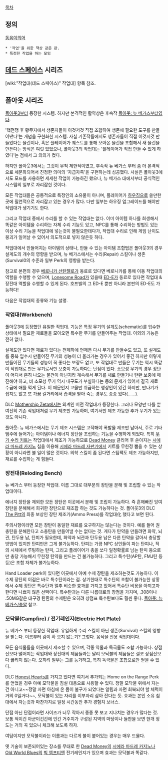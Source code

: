 [[목차]]

== 정의 ==
[[동음이의어]]
 * '작업'을 위한 책상 같은 판. 
 * 특정한 작업을 하는 모임

== [[데드 스페이스]] 시리즈 ==
[wiki:"작업대(데드 스페이스)" 작업대] 항목 참조.

== 폴아웃 시리즈 ==
[[폴아웃3]]부터 등장한 시스템. 하지만 본격적인 활약상은 후속작 [[폴아웃: 뉴 베가스]]부터였다.

'핵전쟁 후 황무지에서 생존자들이 이것저것 직접 조합하여 생존에 필요한 도구를 만들어낸다'는 개념을 구현화한 시스템. 사실 기존작들에서도 생존자들이 직접 이것저것 만들었다는 물건이나, 혹은 플레이어가 퀘스트를 통해 모아온 물건을 조합해서 새 물건을 만든다는 방식은 여럿 있었으나, 폴아웃3의 작업대는 '플레이어가 직접 만들 수 있게 하였다'는 점에서 그 의의가 컸다.

하지만 폴아웃3에서는 그것이 무척 제한적이였고, 후속작 뉴 베가스 부터 좀 더 본격적으로 세분화되어서 진정한 의미의 '자급자족'을 구현하는데 성공했다. 사실은 폴아웃3에서도 모드를 사용하면 세세한 작업이 가능하긴 했으나, 뉴 베가스 대에서부터 공식적인 시스템의 일부로 자리잡힌 것이다.

모든 작업대들은 공통적으로 특정인의 소유물이 아니며, 플레이어가 [[하우징]]으로 쓸만한 곳에 필연적으로 자리잡고 있는 경우가 많다. 다만 일부는 하우징 업그레이드를 해야만 작업대가 생기기도 한다.

그리고 작업대 중에서 수리를 할 수 있는 작업대는 없다. 이미 아이템 하나를 희생해서 똑같은 아이템을 수리하는 자체 수리 기능도 있고, NPC를 통해 수리하는 방법도 있는 이상 수리 기능을 작업대에 넣는것이 불필요한데다가, 작업대 수리로 인해 게임 난이도 붕괴가 일어날 수 있어서 의도적으로 넣지 않은듯 하다.

작업대에서 만들어지는 아이템의 상태나, 만들 수 있는 아이템 조합법은 폴아웃3의 경우 설계도의 개수의 영향을 받으며, 뉴 베가스에서는 수리(Repair) 스킬이나 생존(Survival0의 수준과 일부 Perk의 영향을 받는다.

참고로 본편의 경우 [[베로니카 산탄젤로]]가 동료로 있다면 베로니카를 통해 이동 작업대의 역할을 수행할 수 있으며, [[Lonesome Road]]가 있을때 [[ED-E]]가 동료로 있다면 작업대 & 장전대 역할을 수행할 수 있게 된다. 호프빌의 그 ED-E 뿐만 아니라 본판의 ED-E도 가능하다!

다음은 작업대의 종류와 기능 설명.

=== 작업대(Workbench) ===
폴아웃3에 등장했던 유일한 작업대. 기능은 특정 무기의 설계도(schematic)를 입수한 상태에서 필요한 재료들을 모아오면 특수한 무기를 만들어주는 작업대. 이외의 기능은 전혀 없다.

설계도만 있다면 재료가 있다는 전제하에 언제든 다시 무기를 만들수도 있고, 또 설계도를 중복 입수시 만들어진 무기의 성능이 더 올라가는 경우가 있어서 좋긴 하지만 이렇게 만들어진 무기들의 성능이 꼭 좋다는 보장도 없고, 또 작업대로 만들은 무기는 역시 똑같이 작업대로 만든 무기로서만 보충이 가능하다는 난점이 있다. 소모성 무기의 경우 장탄이 어디서 흔히 나오는 물건이 아닌지라 계속해서 무기를 새로 만들거나 탄환 보충에 매진해야 하고, 비 소모성 무기 역시 내구도가 부실하다는 등의 문제가 있어서 결국 재료 수급에 애를 먹게 된다. 이 때문인지 고물만 취급하는 행상인이 있긴 하지만, 만나기가 쉽지도 않고 또 가끔 길거리에서 습격을 받아 죽는 경우도 종종 있다(……).

DLC [[Mothership Zeta]]에서는 외계인 버전 작업대가 등장한다. 그러나 모양만 다를 뿐 여전히 기존 작업대처럼 무기 제조만 가능하며, 여기서만 제조 가능한 추가 무기가 있는것도 아니다.

폴아웃: 뉴 베가스에서는 무기 제조 시스템은 고작해야 폭발물 제조만 남아서, 주로 기타 범주에 들어가는 아이템이나 에너지 장탄을 조립하는 기능을 수행하게 되었다. 특히 [[무기 수리 키트]]는 작업대에서 제조가 가능하므로 [[Dead Money]] 클리어 후 쏟아지는 [[시에라 마드레 카지노]] 칩을 이용해 [[시에라 마드레 자판기]]에서 키트를 무한정 뽑을 수 있는 상황이 아니라면 볼 일이 많은 것이다. 의학 스킬이 좀 된다면 스팀팩도 제조 가능하지만, 재료를 수집하는 게 힘들다.

=== 장전대(Reloding Bench) ===
뉴 베가스 부터 등장한 작업대. 이름 그대로 대부분의 장탄을 분해 및 조립할 수 있는 작업대이다.

에너지 장탄을 제외한 모든 장탄은 이곳에서 분해 및 조립이 가능하다. 즉 흔해빠진 잉여 장탄을 분해해서 희귀한 장탄으로 재조합 하는 것도 가능하다는 것. 폴아웃3의 DLC [[The Pitt]]의 최종 보상인 장탄 제조기(Ammo Press)를 작업대化 했다고 보면 된다.

주의사항이라면 모든 장탄이 동일한 재료를 요구하지는 않는다는 것이다. 예를 들어 권총탄을 분해한다고 소총탄을 만들어낼 수는 없다는 것. 게다가 탄약을 만들려면 화약, 뇌관, 탄두용 납, 탄피가 필요한데, 화약과 뇌관과 탄두용 납은 다른 탄약을 갈아서 충당할 방법이 있지만 탄피만은 그게 불가능하다. 탄피는 가끔 NPC 상인들이 파는 탄피나, 적의 시체에서 루팅하는 탄피, 그리고 플레이어가 총을 쏘다 일정확률로 남는 탄피 등으로만 충당 가능해서 무한정 탄약을 만드는 건 불가능하다. 그리고 특수탄(AP탄, FMJ탄 등등)은 조합 자체가 불가능하다.

Hand Loader perk이 있다면 이곳에서 아예 수제 장탄을 제조하는것도 가능하다. 이 수제 장탄의 이점은 바로 특수탄이라는 점. 상기한대로 특수탄의 조합이 불가능한 상황에서 수제 장탄은 특수탄과 얼추 비슷한 효과를 가지고 있어서 특수탄 비용을 아끼고자 한다면 나쁘지 않은 선택이다. 특수탄과는 다른 나름대로의 장점을 가지며, .308이나 .50MG같은 대구경 탄환의 수제탄은 오히려 상점표 특수탄보다도 훨씬 좋다. [[폴아웃: 뉴 베가스/총알]] 참고.

=== 모닥불(Campfire) / 전기레인지(Electric Hot Plate) ===
뉴 베가스 부터 등장한 작업대. 유일하게 수리 스킬이 아닌 생존(Survival) 스킬의 영향을 받는다. 이름부터 감이 확 오지 않는기? 그렇다. 음식물 전용 작업대이다.

모든 음식물들을 이곳에서 제조할 수 있으며, 각종 약물과 독극물도 조합 가능하다. 상점산보다 떨어지는 작업대와 장전대의 제품들과는 달리 모닥불의 제품들은 결코 상점산보다 꿇리지 않는다. 오히려 일부는 그를 능가하고, 특히 독극물은 조합으로만 얻을 수 있다.

DLC [[Honest Hearts]]를 가지고 있다면 여기서 추가되는 Home on the Range Perk를 얻었을 경우 아예 모닥불을 침실 대용으로 사용할 수 있다. 정말 모닥불 위에서 자는건 아니고~~정말 자면 아침에 온 몸이 불구가 되었다는 알림과 자면 회복되야 할 체력이 거의 0일거다~~, 모닥불이 있는 자리를 이부자리 삼아 잔다는 듯. 효과는 본인 소유 침대에서 자는것과 마찬가지로 일정 시간동안 추가 경험치 보너스.

단점 아닌 단점이라면 사이즈가 너무 작아서 종종 못 보고 지나치는 경우가 많다는 것. 보통 적이건 아군이건간에 인간 거주지가 구성된 지역의 마당이나 들판을 보면 한개 정도는 거의 꼭 있으니 체크해 보도록 하자.

여담이지만 모닥불이라는 이름과는 다르게 불이 붙어있는 경우는 매우 드물다.

옛 기술이 보존되어있는 장소를 무대로 한 [[Dead Money]]의 [[시에라 마드레 카지노]]나 [[Old World Blues]]의 [[빅 엠프티]]엔 전기레인지가 있으며 효과는 모닥불과 똑같다.
